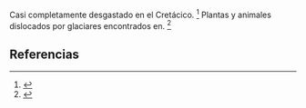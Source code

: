 Casi completamente desgastado en el Cretácico. <ref>{{lib|LU|60|3|5}}</ref> Plantas y animales dislocados por glaciares encontrados en. <ref>{{lib|LU|61|7|16}}</ref> 

== Referencias ==

<references />
